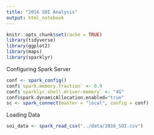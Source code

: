 ```yaml
---
title: "2016 SOI Analysis"
output: html_notebook
---
```




```r

knitr::opts_chunk$set(cache = TRUE)
library(tidyverse)
library(ggplot2)
library(maps)
library(sparklyr)
```




Configuring Spark Server
```r
conf <- spark_config()
conf$`spark.memory.fraction` <- 0.9
conf$`sparklyr.shell.driver-memory` <- "4G"
conf$spark.dynamicAllocation.enabled="true"
sc <- spark_connect(master = "local", config = conf)
```

Loading Data
```r
soi_data <- spark_read_csv("../data/2016_SOI.csv")
```

